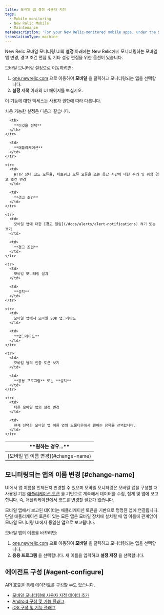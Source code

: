 ```yaml
---
title: 모바일 앱 설정 사용자 지정
tags:
  - Mobile monitoring
  - New Relic Mobile
  - Maintenance
metaDescription: 'For your New Relic-monitored mobile apps, under the Settings tab there are options for editing various settings.'
translationType: machine
---
```


New Relic 모바일 모니터링 UI의 **설정** 아래에는 New Relic에서 모니터링하는 모바일 앱 변경, 경고 조건 편집 및 기타 설정 편집을 위한 옵션이 있습니다.

모바일 모니터링 설정으로 이동하려면:

1. [one.newrelic.com](https://one.newrelic.com) 으로 이동하여 **모바일** 을 클릭하고 모니터링되는 앱을 선택합니다.
2. **설정** 제목 아래의 UI 페이지를 보십시오.

<Callout variant="important">
  이 기능에 대한 액세스는 사용자 권한에 따라 다릅니다.
</Callout>

사용 가능한 설정은 다음과 같습니다.

<table>
  <thead>
    <tr>
      <th width={350}>
        **원하는 경우...**
      </th>

      <th>
        **이것을 선택**
      </th>
    </tr>
  </thead>

  <tbody>
    <tr>
      <td>
        [모바일 앱 이름 변경](#change-name)
      </td>

      <td>
        **애플리케이션**
      </td>
    </tr>

    <tr>
      <td>
        HTTP 상태 코드 오류율, 네트워크 오류 오류율 또는 응답 시간에 대한 주의 및 위험 경고 조건 변경
      </td>

      <td>
        **경고 조건**
      </td>
    </tr>

    <tr>
      <td>
        모바일 앱에 대한 [경고 알림](/docs/alerts/alert-notifications) 켜기 또는 끄기
      </td>

      <td>
        **경고 조건**
      </td>
    </tr>

    <tr>
      <td>
        모바일 모니터링 설치
      </td>

      <td>
        **설치**
      </td>
    </tr>

    <tr>
      <td>
        모바일 앱에서 모바일 SDK 업그레이드
      </td>

      <td>
        **업그레이드**
      </td>
    </tr>

    <tr>
      <td>
        모바일 앱의 인증 토큰 보기
      </td>

      <td>
        **응용 프로그램** 또는 **설치**
      </td>
    </tr>

    <tr>
      <td>
        다른 모바일 앱의 설정 변경
      </td>

      <td>
        현재 선택한 모바일 앱 이름 옆의 드롭다운에서 원하는 항목을 선택합니다.
      </td>
    </tr>
  </tbody>
</table>

## 모니터링되는 앱의 이름 변경 [#change-name]

UI에서 앱 이름을 언제든지 변경할 수 있으며 모바일 모니터링은 모바일 앱을 구성할 때 사용된 기본 [애플리케이션 토큰](/docs/mobile-apps/viewing-your-application-token) 을 기반으로 계속해서 데이터를 수집, 집계 및 앱에 보고합니다. 즉, 애플리케이션에서 코드를 변경할 필요가 없습니다.

<Callout variant="caution">
  모바일 앱에서 보고된 데이터는 애플리케이션 토큰을 기반으로 명명된 앱에 연결됩니다. 단일 애플리케이션 토큰이 있는 모든 앱은 모바일 장치에 설치될 때 앱 이름에 관계없이 모바일 모니터링 UI에서 동일한 앱으로 보고됩니다.
</Callout>

모바일 앱의 이름을 바꾸려면:

1. [one.newrelic.com](https://one.newrelic.com/) 으로 이동하여 **모바일** 을 클릭하고 모니터링되는 앱을 선택합니다.
2. **응용 프로그램** 을 선택합니다. 새 이름을 입력하고 **설정 저장** 을 선택합니다.

## 에이전트 구성 [#agent-configure]

API 호출을 통해 에이전트를 구성할 수도 있습니다.

* [모바일 모니터링에 사용자 지정 데이터 추가](/docs/mobile-monitoring/new-relic-mobile/maintenance/add-custom-data-new-relic-mobile)
* [Android 구성 및 기능 플래그](/docs/mobile-monitoring/new-relic-mobile-android/install-configure/android-agent-configuration-feature-flags)
* [iOS 구성 및 기능 플래그](/docs/mobile-monitoring/new-relic-mobile-ios/api-guides/ios-agent-configuration-feature-flags)